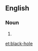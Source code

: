 {{also|blackhole|black hole}}
==English==

===Noun===
{{head|en|noun}}

# {{attributive of|black hole|lang=en|nodot=1}}

[[et:black-hole]]